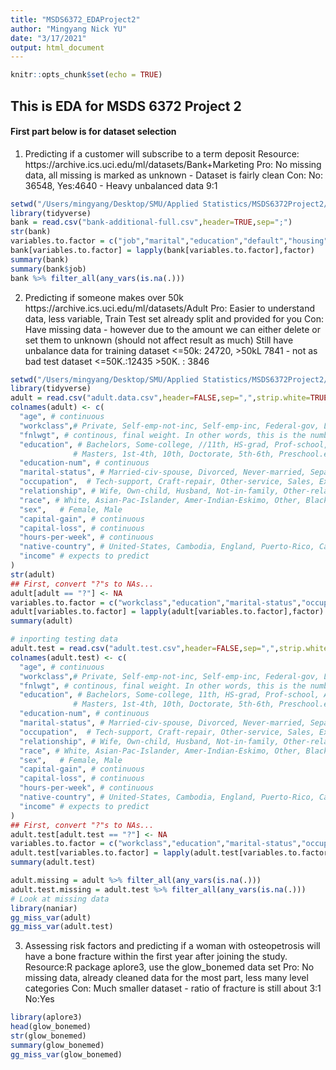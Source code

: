 ```yaml
---
title: "MSDS6372_EDAProject2"
author: "Mingyang Nick YU"
date: "3/17/2021"
output: html_document
---
```


```r
knitr::opts_chunk$set(echo = TRUE)
```

## This is EDA for MSDS 6372 Project 2

#### First part below is for dataset selection

1. Predicting if a customer will subscribe to a term deposit
Resource:
https://archive.ics.uci.edu/ml/datasets/Bank+Marketing
Pro: No missing data, all missing is marked as unknown - Dataset is fairly clean
Con: No: 36548, Yes:4640 - Heavy unbalanced data 9:1
```r
setwd("/Users/mingyang/Desktop/SMU/Applied Statistics/MSDS6372Project2/bank-additional")
library(tidyverse)
bank = read.csv("bank-additional-full.csv",header=TRUE,sep=";") 
str(bank)
variables.to.factor = c("job","marital","education","default","housing","loan","contact","month","day_of_week","poutcome","y")
bank[variables.to.factor] = lapply(bank[variables.to.factor],factor)
summary(bank)
summary(bank$job)
bank %>% filter_all(any_vars(is.na(.)))
```

2. Predicting if someone makes over 50k
https://archive.ics.uci.edu/ml/datasets/Adult
Pro: Easier to understand data, less variable, Train Test set already split and provided for you
Con: Have missing data - however due to the amount we can either delete or set them to unknown (should not affect result as much)
    Still have unbalance data for training dataset <=50k: 24720, >50kL 7841 - not as bad
                                  test dataset <=50K.:12435 >50K. : 3846
```r
setwd("/Users/mingyang/Desktop/SMU/Applied Statistics/MSDS6372Project2/Adult-Income")
library(tidyverse)
adult = read.csv("adult.data.csv",header=FALSE,sep=",",strip.white=TRUE) 
colnames(adult) <- c(
  "age", # continuous
  "workclass",# Private, Self-emp-not-inc, Self-emp-inc, Federal-gov, Local-gov, State-gov, Without-pay, Never-worked
  "fnlwgt", # continous, final weight. In other words, this is the number of people the census believes the entry represents
  "education", # Bachelors, Some-college, //11th, HS-grad, Prof-school, Assoc-acdm, Assoc-voc, 9th, 7th-8th, 12th, 
              # Masters, 1st-4th, 10th, Doctorate, 5th-6th, Preschool.education-num: continuous
  "education-num", # continuous
  "marital-status", # Married-civ-spouse, Divorced, Never-married, Separated, Widowed, Married-spouse-absent, Married-AF-spouse.
  "occupation",  # Tech-support, Craft-repair, Other-service, Sales, Exec-managerial, Prof-specialty, Handlers-cleaners, Machine-op-inspct,                 # Adm-clerical, Farming-fishing, Transport-moving, Priv-house-serv, Protective-serv, Armed-Forces
  "relationship", # Wife, Own-child, Husband, Not-in-family, Other-relative, Unmarried
  "race", # White, Asian-Pac-Islander, Amer-Indian-Eskimo, Other, Black
  "sex",   # Female, Male
  "capital-gain", # continuous
  "capital-loss", # continuous
  "hours-per-week", # continuous
  "native-country", # United-States, Cambodia, England, Puerto-Rico, Canada, Germany, Outlying-US(Guam-USVI-etc), India, Japan, Greece, South, China, Cuba, Iran, Honduras, Philippines, Italy, Poland, Jamaica, Vietnam, Mexico, Portugal, Ireland, France, Dominican-Republic, Laos, Ecuador, Taiwan, Haiti, Columbia, Hungary, Guatemala, Nicaragua, Scotland, Thailand, Yugoslavia, El-Salvador, Trinadad&Tobago, Peru, Hong, Holand-Netherlands
  "income" # expects to predict
)
str(adult)
## First, convert "?"s to NAs...
adult[adult == "?"] <- NA
variables.to.factor = c("workclass","education","marital-status","occupation","relationship","race","sex","native-country","income")
adult[variables.to.factor] = lapply(adult[variables.to.factor],factor)
summary(adult)

# inporting testing data
adult.test = read.csv("adult.test.csv",header=FALSE,sep=",",strip.white=TRUE)
colnames(adult.test) <- c(
  "age", # continuous
  "workclass",# Private, Self-emp-not-inc, Self-emp-inc, Federal-gov, Local-gov, State-gov, Without-pay, Never-worked
  "fnlwgt", # continous, final weight. In other words, this is the number of people the census believes the entry represents
  "education", # Bachelors, Some-college, 11th, HS-grad, Prof-school, Assoc-acdm, Assoc-voc, 9th, 7th-8th, 12th, 
              # Masters, 1st-4th, 10th, Doctorate, 5th-6th, Preschool.education-num: continuous
  "education-num", # continuous
  "marital-status", # Married-civ-spouse, Divorced, Never-married, Separated, Widowed, Married-spouse-absent, Married-AF-spouse.
  "occupation",  # Tech-support, Craft-repair, Other-service, Sales, Exec-managerial, Prof-specialty, Handlers-cleaners, Machine-op-inspct,                 # Adm-clerical, Farming-fishing, Transport-moving, Priv-house-serv, Protective-serv, Armed-Forces
  "relationship", # Wife, Own-child, Husband, Not-in-family, Other-relative, Unmarried
  "race", # White, Asian-Pac-Islander, Amer-Indian-Eskimo, Other, Black
  "sex",   # Female, Male
  "capital-gain", # continuous
  "capital-loss", # continuous
  "hours-per-week", # continuous
  "native-country", # United-States, Cambodia, England, Puerto-Rico, Canada, Germany, Outlying-US(Guam-USVI-etc), India, Japan, Greece, South, China, Cuba, Iran, Honduras, Philippines, Italy, Poland, Jamaica, Vietnam, Mexico, Portugal, Ireland, France, Dominican-Republic, Laos, Ecuador, Taiwan, Haiti, Columbia, Hungary, Guatemala, Nicaragua, Scotland, Thailand, Yugoslavia, El-Salvador, Trinadad&Tobago, Peru, Hong, Holand-Netherlands
  "income" # expects to predict
)
## First, convert "?"s to NAs...
adult.test[adult.test == "?"] <- NA
variables.to.factor = c("workclass","education","marital-status","occupation","relationship","race","sex","native-country","income")
adult.test[variables.to.factor] = lapply(adult.test[variables.to.factor],factor)
summary(adult.test)

adult.missing = adult %>% filter_all(any_vars(is.na(.)))
adult.test.missing = adult.test %>% filter_all(any_vars(is.na(.)))
# Look at missing data
library(naniar)
gg_miss_var(adult)
gg_miss_var(adult.test)
```

3. Assessing risk factors and predicting if a woman with osteopetrosis will have a bone fracture within the first year after joining the study.
Resource:R package aplore3, use the glow_bonemed data set
Pro: No missing data, already cleaned data for the most part, less many level categories
Con: Much smaller dataset - ratio of fracture is still about 3:1 No:Yes
```r
library(aplore3)
head(glow_bonemed)
str(glow_bonemed)
summary(glow_bonemed)
gg_miss_var(glow_bonemed)
```








